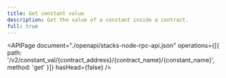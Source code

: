```yaml
---
title: Get constant value
description: Get the value of a constant inside a contract.
full: true
---
```


<APIPage
  document="./openapi/stacks-node-rpc-api.json"
  operations={[{ path: '/v2/constant_val/{contract_address}/{contract_name}/{constant_name}', method: 'get' }]}
  hasHead={false}
/>